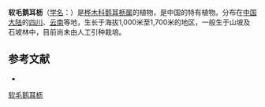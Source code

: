 {{Speciesbox
| name = 软毛鹅耳枥
| status = 
| status_system = 
| image =
| genus = Carpinus
| species = mollicoma
| authority = Hu
}}

'''软毛鹅耳枥'''（[[学名|学名]]：{{lang|la|''Carpinus mollicoma''}}）是[[桦木科|桦木科]][[鹅耳枥属|鹅耳枥属]]的植物，是中国的特有植物。分布在[[中国大陆|中国大陆]]的[[四川|四川]]、[[云南|云南]]等地，生长于海拔1,000米至1,700米的地区，一般生于山坡及石坡林中，目前尚未由人工引种栽培。

== 参考文献 ==
<div class="references-small">
* {{cite web| url =http://www.bioinfo.cn/db05/KmzwSpecies.php?action=view&id=1107| title =软毛鹅耳枥| work =《中国高等植物数据库全库》| publisher =中国科学院微生物研究所| author =昆明植物研究所| accessdate =2009-02-22| deadurl =yes| archiveurl =https://web.archive.org/web/20160305045751/http://www.bioinfo.cn/db05/KmzwSpecies.php?action=view&id=1107| archivedate =2016-03-05}}
</div>
{{Taxonbar|from=Q1044782}}

[[Category:鹅耳枥属|软毛鹅耳枥]]


{{植物小作品}}